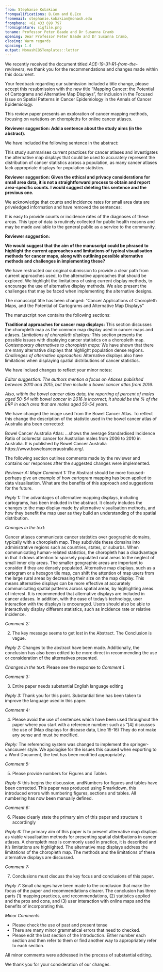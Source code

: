 ```yaml
---
from: Stephanie Kobakian
fromqualifications: B.Com and B.Eco
fromemail: stephanie.kobakian@monash.edu
fromphone: +61 433 699 797
fromsignature: sigfile.png
toname: Professor Peter Baade and Dr Susanna Cramb
opening: Dear Professor Peter Baade and Dr Susanna Cramb,
closing: Warm regards
spacing: 1.4
output: MonashEBSTemplates::letter
---
```


We recently received the document titled *ACE-19-31-R1-from-the-reviewers*, we thank you for the recommendations and changes made within this document.

Your feedback regarding our submission included a title change, please accept this resubmission with the new title "Mapping Cancer: the Potential of Cartograms and Alternative Map Displays", for inclusion in the Focused Issue on Spatial Patterns in Cancer Epidemiology in the Annals of Cancer Epidemiology.

This review paper presents an exploration of cancer mapping methods, focusing on variations on choropleths for online cancer atlases.

**Reviewer suggestion:**
**Add a sentence about the study aims (in the abstract).**

We have included the following sentence in the abstract:

This study summarises current practices for cancer atlases and investigates the alternative map displays that could be used to accurately represent the distribution of cancer statistics across a population, as many cancer atlases lack appropriate displays for population statistics.


**Reviewer suggestion:**
**Given the ethical and privacy considerations for small area data, it is not a straightforward process to obtain and report area-specific counts. I would suggest deleting this sentence and the previous one. **

We acknowledge that counts and incidence rates for small area data are priveledged information and have removed the sentences:

It is easy to provide counts or incidence rates of the diagnoses of these areas. This type of data is routinely collected for public health reasons and may be made available to the general public as a service to the community.


**Reviewer suggestion:**






**We would suggest that the aim of the manuscript could be phrased to highlight the current approaches and limitations of typical visualisation methods for cancer maps, along with outlining possible alternative methods and challenges in implementing these?**

We have restructed our original submission to provide a clear path from current approaches used, to the alternative approaches that should be explored. We highlight the limitations of using current display methods, to encourage the use of alternative display methods. We also present the challenges that may be faced when implementing the alternative designs.

The manuscript title has been changed:
"Cancer Applications of Choropleth Maps, and the Potential of Cartograms and Alternative Map Displays"

The manuscript now contains the following sections:

**Traditional approaches for cancer map displays:** This section discusses the choropleth map as the common map display used in cancer maps and atlases.
*Limitations of choropleth displays:* This section presents the possible issues with displaying cancer statistics on a choropleth map.
*Contemporary alternatives to choropleth maps:* We have shown that there are many alternative displays that highlight population dense regions.
*Challenges of alternative approaches:* Alternative displays also have limitations when displaying spatial distributions of cancer statistics.



We have inclued changes to reflect your minor notes:

*Editor suggestion:*
*The authors mention a focus on Atlases published between 2010 and 2015, but then include a bowel cancer atlas from 2016. *

*Also, within the bowel cancer atlas data, the reporting of percent of males aged 50-54 with bowel cancer in 2016 is incorrect; it should be the % of the ERP in each area that are males aged 50-54 years. *

We have changed the image used from the Bowel Cancer Atlas. To reflect this change the description of the statistic used in the bowel cancer atlas of Australia ahs been corrected:


Bowel Cancer Australia Atlas:
...shows the average Standardised Incidence Ratio of colorectal cancer for Australian males from 2006 to 2010 in Australia. It is published by Bowel Cancer Australia https://www.bowelcanceraustralia.org/.  


The following section outlines comments made by the reviewer and contains our responses after the suggested changes were implemented.

*Reviewer A: *
*Major*
*Comment 1: *
The Abstract should be more focused- perhaps give an example of how cartogram mapping has been applied to data visualisation. What are the benefits of this approach and suggestions for the future.

*Reply 1:* 
The advantages of alternative mapping displays, including cartograms, has been included in the abstract. It clearly includes the changes to the map display made by alternative visualisation methods, and how they benefit the map user as they build an understanding of the spatial distribution.


*Changes in the text:* 

Cancer atlases communicate cancer statistics over geographic domains, typically with a choropleth map. They subdivide these domains into administrative regions such as countries, states, or suburbs. When communicating human-related statistics, the choropleth has a disadvantage in that it draws attention to sparsely populated rural areas to the neglect of small inner city areas. The smaller geographic areas are important to consider if they are densely populated. Alternative map displays, such as a cartogram or a hexagon tile map, can shift the attention of map users from the large rural areas by decreasing their size on the map display. This means alternative displays can be more effective at accurately communicating spatial patterns across spatial areas, by highlighting areas of interest. It is recommended that alternative displays are included in cancer atlases. In addition, with the ease of today's technology, user interaction with the displays is encouraged. Users should also be able to interactively display different statistics, such as incidence rate or relative incidence. 


*Comment 2: *

2. The key message seems to get lost in the Abstract. The Conclusion is vague.

*Reply 2:* 
Changes to the abstract have been made. Additionally, the conclusion has also been edited to be more direct in recommending the use or consideration of the alternatives presented.

*Changes in the text:* 
Please see the response to *Comment 1*.

*Comment 3: *

3. Entire paper needs substantial English language editing

*Reply 3:* 
Thank you for this point. Substantial time has been taken to improve the language used in this paper.


*Comment 4: *

4. Please avoid the use of sentences which have been used throughout the paper where you start with a reference number: such as “[4] discusses the use of (Map displays for disease data, Line 15-16) They do not make any sense and must be modified.

*Reply:* 
The referencing system was changed to implement the springer-vancouver style. We apologise for the issues this caused when exporting to a Word Document, the text has been modified appropriately.


*Comment 5: *

5. Please provide numbers for Figures and Tables

*Reply 5:* 
this begins the discussion, andNumbers for figures and tables have been corrected. This paper was produced using Rmarkdown, this introduced errors with numbering figures, sections and tables. All numbering has now been manually defined.

*Comment 6: *

6. Please clearly state the primary aim of this paper and structure it accordingly

*Reply 6:* 
The primary aim of this paper is to present alternative map displays as viable visualisation methods for presenting spatial distributions in cancer atlases. A choropleth map is commonly used in practice, it is described and it's limitations are highlighted. The alternative map displays address the limitations of the choropleth map. The methods and the limitations of these alternative displays are discussed.

*Comment 7: *

7. Conclusions must discuss the key focus and conclusions of this paper. 

*Reply 7:* 
Small changes have been made to the conclusion that make the focus of the paper and recommendations clearer. The conclusion has three parts (1) mapping practices, and recommendations, (2) statistics applied and the pros and cons, and (3) user interaction with online maps and the benefits of incorporating this.


*Minor Comments* 

- Please check the use of past and present tense
- There are many minor grammatical errors that need to checked.
- Please edit the last section of the Introduction. Either number each section and then refer to them or find another way to appropriately refer to each section.

All minor comments were addressed in the process of substantial editing.


We thank you for your consideration of our changes.



